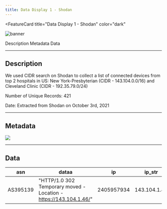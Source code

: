 ```yaml
---
title: Data Display 1 - Shodan
---
```



<FeatureCard
  title="Data Display 1 - Shodan"
  color="dark"
  >

![banner](images/shodan.png)

</FeatureCard>

<AnchorLinks>
  <AnchorLink>Description</AnchorLink>
  <AnchorLink>Metadata</AnchorLink>
  <AnchorLink>Data</AnchorLink>

</AnchorLinks>

***

## Description

We used CIDR search on Shodan to collect a list of connected devices from top 2 hospitals in US: New York-Presbyterian (CIDR - 143.104.0.0/16) and Cleveland Clinic (CIDR - 192.35.79.0/24)

Number of Unique Records: 421

Date: Extracted from Shodan on October 3rd, 2021

***

## Metadata

![](images/metadata.png)

***

## Data

| asn | dataa | ip | ip_str | port | timestampp | hostnames | domains | area_code | city | country_code | country_code3 | country_name | dma_code | latitude | longitude | postal_code | region_code | opts | org | isp | os | uptime | link | product | version | devicetype | info | cpe | html | shodan_module | crawler | transport | tags | cidr |
| --- | --- | --- | --- | --- | --- | --- | --- | --- | --- | --- | --- | --- | --- | --- | --- | --- | --- | --- | --- | --- | --- | --- | --- | --- | --- | --- | --- | --- | --- | --- | --- | --- | --- | --- |
| AS395139 |	"HTTP/1.0 302 Temporary moved - Location - https://143.104.1.46/" | 2405957934 | 143.104.1.46 | 80 | 2021-09-28T22:47:58.682083 |  |  |  | New York City | US |  | United States |  | 40.71427 | -74.00597 | | NY | | NewYork-Presbyterian Hospital | NewYork-Presbyterian Hospital |	NULL | NULL	| NULL	| NULL	| NULL	| NULL	| NULL	| NULL	| NULL	| http	| bf213bc419cc8491376c12af31e32623c1b6f467	| tcp	| NULL	| 143.104.0.0/16 |
